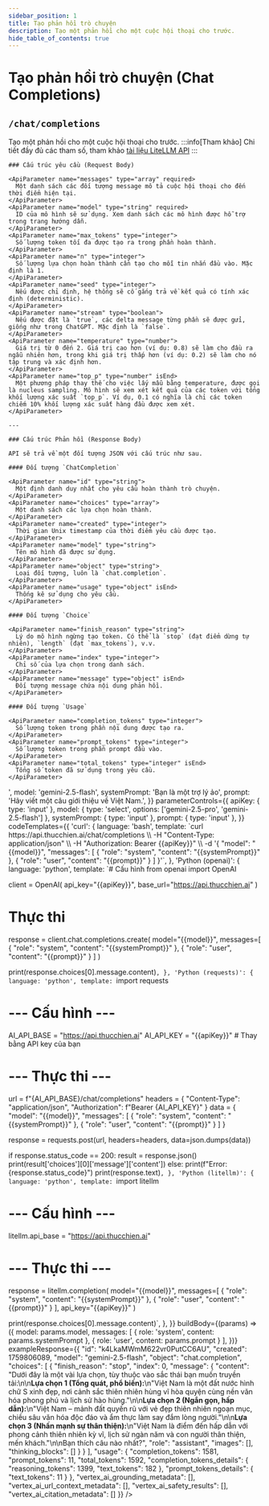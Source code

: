 ```yaml
---
sidebar_position: 1
title: Tạo phản hồi trò chuyện
description: Tạo một phản hồi cho một cuộc hội thoại cho trước.
hide_table_of_contents: true
---
```



# Tạo phản hồi trò chuyện (Chat Completions)

## <Badge method="POST" /> `/chat/completions`

Tạo một phản hồi cho một cuộc hội thoại cho trước.
<ApiReferenceLayout>
  <LeftColumn>
  :::info[Tham khảo]
  Chi tiết đầy đủ các tham số, tham khảo [tài liệu LiteLLM API](https://docs.litellm.ai/docs/completion)
  :::

    ### Cấu trúc yêu cầu (Request Body)

    <ApiParameter name="messages" type="array" required>
      Một danh sách các đối tượng message mô tả cuộc hội thoại cho đến thời điểm hiện tại.
    </ApiParameter>
    <ApiParameter name="model" type="string" required>
      ID của mô hình sẽ sử dụng. Xem danh sách các mô hình được hỗ trợ trong trang hướng dẫn.
    </ApiParameter>
    <ApiParameter name="max_tokens" type="integer">
      Số lượng token tối đa được tạo ra trong phần hoàn thành.
    </ApiParameter>
    <ApiParameter name="n" type="integer">
      Số lượng lựa chọn hoàn thành cần tạo cho mỗi tin nhắn đầu vào. Mặc định là 1.
    </ApiParameter>
    <ApiParameter name="seed" type="integer">
      Nếu được chỉ định, hệ thống sẽ cố gắng trả về kết quả có tính xác định (deterministic).
    </ApiParameter>
    <ApiParameter name="stream" type="boolean">
      Nếu được đặt là `true`, các delta message từng phần sẽ được gửi, giống như trong ChatGPT. Mặc định là `false`.
    </ApiParameter>
    <ApiParameter name="temperature" type="number">
      Giá trị từ 0 đến 2. Giá trị cao hơn (ví dụ: 0.8) sẽ làm cho đầu ra ngẫu nhiên hơn, trong khi giá trị thấp hơn (ví dụ: 0.2) sẽ làm cho nó tập trung và xác định hơn.
    </ApiParameter>
    <ApiParameter name="top_p" type="number" isEnd>
      Một phương pháp thay thế cho việc lấy mẫu bằng temperature, được gọi là nucleus sampling. Mô hình sẽ xem xét kết quả của các token với tổng khối lượng xác suất `top_p`. Ví dụ, 0.1 có nghĩa là chỉ các token chiếm 10% khối lượng xác suất hàng đầu được xem xét.
    </ApiParameter>

    ---

    ### Cấu trúc Phản hồi (Response Body)

    API sẽ trả về một đối tượng JSON với cấu trúc như sau.

    #### Đối tượng `ChatCompletion`

    <ApiParameter name="id" type="string">
      Một định danh duy nhất cho yêu cầu hoàn thành trò chuyện.
    </ApiParameter>
    <ApiParameter name="choices" type="array">
      Một danh sách các lựa chọn hoàn thành.
    </ApiParameter>
    <ApiParameter name="created" type="integer">
      Thời gian Unix timestamp của thời điểm yêu cầu được tạo.
    </ApiParameter>
    <ApiParameter name="model" type="string">
      Tên mô hình đã được sử dụng.
    </ApiParameter>
    <ApiParameter name="object" type="string">
      Loại đối tượng, luôn là `chat.completion`.
    </ApiParameter>
    <ApiParameter name="usage" type="object" isEnd>
      Thống kê sử dụng cho yêu cầu.
    </ApiParameter>

    #### Đối tượng `Choice`

    <ApiParameter name="finish_reason" type="string">
      Lý do mô hình ngừng tạo token. Có thể là `stop` (đạt điểm dừng tự nhiên), `length` (đạt `max_tokens`), v.v.
    </ApiParameter>
    <ApiParameter name="index" type="integer">
      Chỉ số của lựa chọn trong danh sách.
    </ApiParameter>
    <ApiParameter name="message" type="object" isEnd>
      Đối tượng message chứa nội dung phản hồi.
    </ApiParameter>

    #### Đối tượng `Usage`

    <ApiParameter name="completion_tokens" type="integer">
      Số lượng token trong phần nội dung được tạo ra.
    </ApiParameter>
    <ApiParameter name="prompt_tokens" type="integer">
      Số lượng token trong phần prompt đầu vào.
    </ApiParameter>
    <ApiParameter name="total_tokens" type="integer" isEnd>
      Tổng số token đã sử dụng trong yêu cầu.
    </ApiParameter>
  </LeftColumn>
  <RightColumn>
    <InteractiveApiRequest
  apiUrl="https://api.thucchien.ai/chat/completions"
  initialParameters={{
    apiKey: '<your_api_key>',
    model: 'gemini-2.5-flash',
    systemPrompt: 'Bạn là một trợ lý ảo',
    prompt: 'Hãy viết một câu giới thiệu về Việt Nam.',
  }}
  parameterControls={{
    apiKey: { type: 'input' },
    model: { type: 'select', options: ['gemini-2.5-pro', 'gemini-2.5-flash'] },
    systemPrompt: { type: 'input' },
    prompt: { type: 'input' },
  }}
  codeTemplates={{
    'curl': {
      language: 'bash',
      template: `curl https://api.thucchien.ai/chat/completions \\
  -H "Content-Type: application/json" \\
  -H "Authorization: Bearer {{apiKey}}" \\
  -d '{
    "model": "{{model}}",
    "messages": [
      {
        "role": "system",
        "content": "{{systemPrompt}}"
      },
      {
        "role": "user",
        "content": "{{prompt}}"
      }
    ]
  }'`,
    },
    'Python (openai)': {
      language: 'python',
      template: `# Cấu hình
from openai import OpenAI

client = OpenAI(
    api_key="{{apiKey}}",
    base_url="https://api.thucchien.ai"
)

# Thực thi
response = client.chat.completions.create(
    model="{{model}}",
    messages=[
        {
            "role": "system",
            "content": "{{systemPrompt}}"
        },
        {
            "role": "user",
            "content": "{{prompt}}"
        }
    ]
)

print(response.choices[0].message.content)`,
    },
    'Python (requests)': {
      language: 'python',
      template: `import requests

# --- Cấu hình ---
AI_API_BASE = "https://api.thucchien.ai"
AI_API_KEY = "{{apiKey}}" # Thay bằng API key của bạn

# --- Thực thi ---
url = f"{AI_API_BASE}/chat/completions"
headers = {
    "Content-Type": "application/json",
    "Authorization": f"Bearer {AI_API_KEY}"
}
data = {
    "model": "{{model}}",
    "messages": [
        {
            "role": "system",
            "content": "{{systemPrompt}}"
        },
        {
            "role": "user",
            "content": "{{prompt}}"
        }
    ]
}

response = requests.post(url, headers=headers, data=json.dumps(data))

if response.status_code == 200:
    result = response.json()
    print(result['choices'][0]['message']['content'])
else:
    print(f"Error: {response.status_code}")
    print(response.text)`,
    },
    'Python (litellm)': {
      language: 'python',
      template: `import litellm

# --- Cấu hình ---
litellm.api_base = "https://api.thucchien.ai"

# --- Thực thi ---
response = litellm.completion(
    model="{{model}}",
    messages=[
        {
            "role": "system",
            "content": "{{systemPrompt}}"
        },
        {
            "role": "user",
            "content": "{{prompt}}"
        }
    ],
    api_key="{{apiKey}}"
)

print(response.choices[0].message.content)`,
    },
  }}
  buildBody={(params) => ({
    model: params.model,
    messages: [
      { role: 'system', content: params.systemPrompt },
      { role: 'user', content: params.prompt }
    ],
  })}
  exampleResponse={{
    "id": "k4LkaMWmM622vr0PutCC6AU",
    "created": 1759806089,
    "model": "gemini-2.5-flash",
    "object": "chat.completion",
    "choices": [
      {
        "finish_reason": "stop",
        "index": 0,
        "message": {
          "content": "Dưới đây là một vài lựa chọn, tùy thuộc vào sắc thái bạn muốn truyền tải:\n\n**Lựa chọn 1 (Tổng quát, phổ biến):**\n\"Việt Nam là một đất nước hình chữ S xinh đẹp, nơi cảnh sắc thiên nhiên hùng vĩ hòa quyện cùng nền văn hóa phong phú và lịch sử hào hùng.\"\n\n**Lựa chọn 2 (Ngắn gọn, hấp dẫn):**\n\"Việt Nam – mảnh đất quyến rũ với vẻ đẹp thiên nhiên ngoạn mục, chiều sâu văn hóa độc đáo và ẩm thực làm say đắm lòng người.\"\n\n**Lựa chọn 3 (Nhấn mạnh sự thân thiện):**\n\"Việt Nam là điểm đến hấp dẫn với phong cảnh thiên nhiên kỳ vĩ, lịch sử ngàn năm và con người thân thiện, mến khách.\"\n\nBạn thích câu nào nhất?",
          "role": "assistant",
          "images": [],
          "thinking_blocks": []
        }
      }
    ],
    "usage": {
      "completion_tokens": 1581,
      "prompt_tokens": 11,
      "total_tokens": 1592,
      "completion_tokens_details": {
        "reasoning_tokens": 1399,
        "text_tokens": 182
      },
      "prompt_tokens_details": {
        "text_tokens": 11
      }
    },
    "vertex_ai_grounding_metadata": [],
    "vertex_ai_url_context_metadata": [],
    "vertex_ai_safety_results": [],
    "vertex_ai_citation_metadata": []
  }}
/>
  </RightColumn>
</ApiReferenceLayout>
